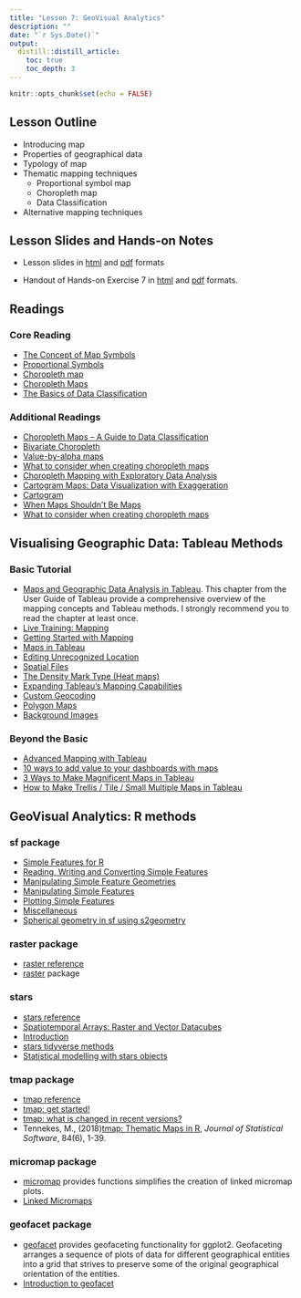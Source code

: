 ```yaml
---
title: "Lesson 7: GeoVisual Analytics"
description: ""
date: "`r Sys.Date()`"
output:
  distill::distill_article:
    toc: true
    toc_depth: 3
---
```


```r
knitr::opts_chunk$set(echo = FALSE)
```

## Lesson Outline

* Introducing map
* Properties of geographical data
* Typology of map
* Thematic mapping techniques
    * Proportional symbol map
    * Choropleth map
    * Data Classification
* Alternative mapping techniques

## Lesson Slides and Hands-on Notes 

- Lesson slides in [html](../lesson/Lesson07/Lesson07-Lesson07-GeoVA.html) and [pdf](../lesson/Lesson07/Lesson07-GeoVA.pdf) formats

- Handout of Hands-on Exercise 7 in [html](../Hands-on_Ex/Hands-on_Ex07/Hands-on_Ex07.html) and [pdf](../Hands-on_Ex/Hands-on_Ex07/Hands-on_Ex07.pdf) formats.




## Readings

### Core Reading

* [The Concept of Map Symbols](https://www.yaaka.cc/unit/the-concept-of-map-symbols/)
* [Proportional Symbols](https://www.axismaps.com/guide/univariate/proportional-symbols/)
* [Choropleth map](https://en.wikipedia.org/wiki/Choropleth_map)
* [Choropleth Maps](https://www.axismaps.com/guide/univariate/choropleth/)
* [The Basics of Data Classification](https://www.axismaps.com/guide/data/data-classification/)

### Additional Readings

* [Choropleth Maps – A Guide to Data Classification](https://gisgeography.com/choropleth-maps-data-classification/)
* [Bivariate Choropleth](https://www.axismaps.com/guide/multivariate/bivariate-choropleth/)
* [Value-by-alpha maps](http://andywoodruff.com/blog/value-by-alpha-maps/)
* [What to consider when creating choropleth maps](https://blog.datawrapper.de/choroplethmaps/)
* [Choropleth Mapping with Exploratory Data Analysis](https://www.directionsmag.com/article/3363)
* [Cartogram Maps: Data Visualization with Exaggeration](https://gisgeography.com/cartogram-maps/)
* [Cartogram](https://en.wikipedia.org/wiki/Cartogram)
* [When Maps Shouldn’t Be Maps](http://www.ericson.net/content/2011/10/when-maps-shouldnt-be-maps/)
* [What to consider when creating choropleth maps](https://blog.datawrapper.de/choroplethmaps/)

## Visualising Geographic Data: Tableau Methods

### Basic Tutorial

* [Maps and Geographic Data Analysis in Tableau](https://help.tableau.com/current/pro/desktop/en-us/maps.htm).  This chapter from the User Guide of Tableau provide a comprehensive overview of the mapping concepts and Tableau methods.  I strongly recommend you to read the chapter at least once. 
* [Live Training: Mapping](https://www.tableau.com/learn/webinars/live-training-mapping#video)
* [Getting Started with Mapping](https://www.tableau.com/learn/tutorials/on-demand/getting-started-mapping?product=tableau_desktop%2Btableau_prep&version=tableau_desktop_2019_3%2Btableau_prep_2019_3_1&topic=mapping)
* [Maps in Tableau](https://www.tableau.com/learn/tutorials/on-demand/maps-tableau?product=tableau_desktop%2Btableau_prep&version=tableau_desktop_2019_3%2Btableau_prep_2019_3_1&topic=mapping)
* [Editing Unrecognized Location](https://www.tableau.com/learn/tutorials/on-demand/editing-unrecognized-locations?product=tableau_desktop%2Btableau_prep&version=tableau_desktop_2019_3%2Btableau_prep_2019_3_1&topic=mapping)
* [Spatial Files](https://www.tableau.com/learn/tutorials/on-demand/spatial-files?product=tableau_desktop%2Btableau_prep&version=tableau_desktop_2019_3%2Btableau_prep_2019_3_1&topic=mapping)
* [The Density Mark Type (Heat maps)](https://www.tableau.com/learn/tutorials/on-demand/density-mark-type?product=tableau_desktop%2Btableau_prep&version=tableau_desktop_2019_3%2Btableau_prep_2019_3_1&topic=mapping)
* [Expanding Tableau's Mapping Capabilities](https://www.tableau.com/learn/tutorials/on-demand/expanding-tableaus-mapping-capabilities?product=tableau_desktop%2Btableau_prep&version=tableau_desktop_2019_3%2Btableau_prep_2019_3_1&topic=mapping)
* [Custom Geocoding](https://www.tableau.com/learn/tutorials/on-demand/custom-geocoding?product=tableau_desktop%2Btableau_prep&version=tableau_desktop_2019_3%2Btableau_prep_2019_3_1&topic=mapping)
* [Polygon Maps](https://www.tableau.com/learn/tutorials/on-demand/polygon-maps?product=tableau_desktop%2Btableau_prep&version=tableau_desktop_2019_3%2Btableau_prep_2019_3_1&topic=mapping)
* [Background Images](https://www.tableau.com/learn/tutorials/on-demand/background-images?product=tableau_desktop%2Btableau_prep&version=tableau_desktop_2019_3%2Btableau_prep_2019_3_1&topic=mapping)

### Beyond the Basic

* [Advanced Mapping with Tableau](https://www.tableau.com/learn/webinars/advanced-mapping-techniques-tableau)
* [10 ways to add value to your dashboards with maps](https://www.tableau.com/learn/whitepapers/10-ways-add-value-your-dashboards-maps)
* [3 Ways to Make Magnificent Maps in Tableau](https://www.ryansleeper.com/3-ways-to-make-magnificent-maps-in-tableau/)
* [How to Make Trellis / Tile / Small Multiple Maps in Tableau](https://playfairdata.com/how-to-make-trellis-tile-small-multiple-maps-in-tableau//)


## GeoVisual Analytics: R methods

### sf package
* [Simple Features for R](https://r-spatial.github.io/sf/articles/sf1.html)
* [Reading, Writing and Converting Simple Features](https://r-spatial.github.io/sf/articles/sf2.html)
* [Manipulating Simple Feature Geometries](https://r-spatial.github.io/sf/articles/sf3.html)
* [Manipulating Simple Features](https://r-spatial.github.io/sf/articles/sf4.html)
* [Plotting Simple Features](https://r-spatial.github.io/sf/articles/sf5.html)
* [Miscellaneous](https://r-spatial.github.io/sf/articles/sf6.html)
* [Spherical geometry in sf using s2geometry](https://r-spatial.github.io/sf/articles/sf7.html)

### raster package
* [raster reference](https://cran.r-project.org/web/packages/raster/raster.pdf)
* [raster](https://rspatial.org/raster/pkg/index.html) package

### stars
* [stars reference](https://r-spatial.github.io/stars/reference/index.html)
* [Spatiotemporal Arrays: Raster and Vector Datacubes](https://r-spatial.github.io/stars/index.html)
* [Introduction](https://r-spatial.github.io/stars/articles/stars1.html)
* [stars tidyverse methods](https://r-spatial.github.io/stars/articles/stars3.html)
* [Statistical modelling with stars objects](https://r-spatial.github.io/stars/articles/stars7.html)

### tmap package
* [tmap reference](https://cran.r-project.org/web/packages/tmap/tmap.pdf)
* [tmap: get started!](https://cran.r-project.org/web/packages/tmap/vignettes/tmap-getstarted.html)
* [tmap: what is changed in recent versions?](https://cran.r-project.org/web/packages/tmap/vignettes/tmap-changes.html)
* Tennekes, M., (2018)[tmap: Thematic Maps in R](https://www.jstatsoft.org/article/view/v084i06), *Journal of Statistical Software*, 84(6), 1-39.

### micromap package
* [micromap](https://cran.r-project.org/web/packages/micromap/index.html) provides functions simplifies the creation of linked micromap plots.
* [Linked Micromaps](https://cran.r-project.org/web/packages/micromap/vignettes/Introduction_Guide.pdf)

### geofacet package
* [geofacet](https://hafen.github.io/geofacet/) provides geofaceting functionality for ggplot2. Geofaceting arranges a sequence of plots of data for different geographical entities into a grid that strives to preserve some of the original geographical orientation of the entities.
* [Introduction to geofacet](https://hafen.github.io/geofacet/articles/geofacet.html)









